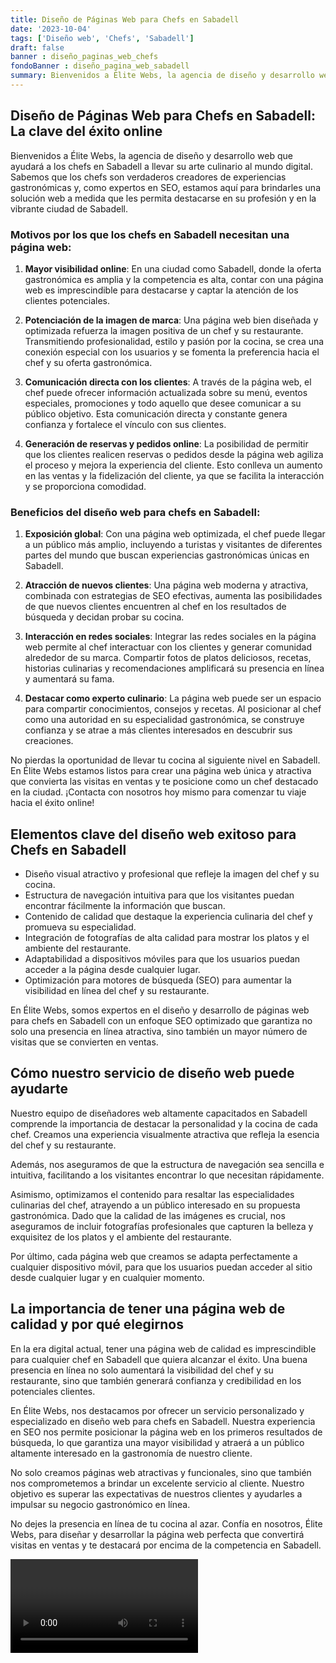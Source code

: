 ```yaml
---
title: Diseño de Páginas Web para Chefs en Sabadell
date: '2023-10-04'
tags: ['Diseño web', 'Chefs', 'Sabadell']
draft: false
banner : diseño_paginas_web_chefs
fondoBanner : diseño_pagina_web_sabadell
summary: Bienvenidos a Élite Webs, la agencia de diseño y desarrollo web que ayudará a los chefs en Sabadell a llevar su arte culinario al mundo digital. Sabemos que los chefs son verdaderos creadores de experiencias gastronómicas y, como expertos en SEO, estamos aquí para brindarles una solución web a medida que les permita destacarse en su profesión y en la vibrante ciudad de Sabadell.
---
```


## Diseño de Páginas Web para Chefs en Sabadell: La clave del éxito online

Bienvenidos a Élite Webs, la agencia de diseño y desarrollo web que ayudará a los chefs en Sabadell a llevar su arte culinario al mundo digital. Sabemos que los chefs son verdaderos creadores de experiencias gastronómicas y, como expertos en SEO, estamos aquí para brindarles una solución web a medida que les permita destacarse en su profesión y en la vibrante ciudad de Sabadell.

### Motivos por los que los chefs en Sabadell necesitan una página web:

1. **Mayor visibilidad online**: En una ciudad como Sabadell, donde la oferta gastronómica es amplia y la competencia es alta, contar con una página web es imprescindible para destacarse y captar la atención de los clientes potenciales. 

2. **Potenciación de la imagen de marca**: Una página web bien diseñada y optimizada refuerza la imagen positiva de un chef y su restaurante. Transmitiendo profesionalidad, estilo y pasión por la cocina, se crea una conexión especial con los usuarios y se fomenta la preferencia hacia el chef y su oferta gastronómica.

3. **Comunicación directa con los clientes**: A través de la página web, el chef puede ofrecer información actualizada sobre su menú, eventos especiales, promociones y todo aquello que desee comunicar a su público objetivo. Esta comunicación directa y constante genera confianza y fortalece el vínculo con sus clientes.

4. **Generación de reservas y pedidos online**: La posibilidad de permitir que los clientes realicen reservas o pedidos desde la página web agiliza el proceso y mejora la experiencia del cliente. Esto conlleva un aumento en las ventas y la fidelización del cliente, ya que se facilita la interacción y se proporciona comodidad.

### Beneficios del diseño web para chefs en Sabadell:

1. **Exposición global**: Con una página web optimizada, el chef puede llegar a un público más amplio, incluyendo a turistas y visitantes de diferentes partes del mundo que buscan experiencias gastronómicas únicas en Sabadell.

2. **Atracción de nuevos clientes**: Una página web moderna y atractiva, combinada con estrategias de SEO efectivas, aumenta las posibilidades de que nuevos clientes encuentren al chef en los resultados de búsqueda y decidan probar su cocina.

3. **Interacción en redes sociales**: Integrar las redes sociales en la página web permite al chef interactuar con los clientes y generar comunidad alrededor de su marca. Compartir fotos de platos deliciosos, recetas, historias culinarias y recomendaciones amplificará su presencia en línea y aumentará su fama.

4. **Destacar como experto culinario**: La página web puede ser un espacio para compartir conocimientos, consejos y recetas. Al posicionar al chef como una autoridad en su especialidad gastronómica, se construye confianza y se atrae a más clientes interesados en descubrir sus creaciones.

No pierdas la oportunidad de llevar tu cocina al siguiente nivel en Sabadell. En Élite Webs estamos listos para crear una página web única y atractiva que convierta las visitas en ventas y te posicione como un chef destacado en la ciudad. ¡Contacta con nosotros hoy mismo para comenzar tu viaje hacia el éxito online!

<GifSeo />

<Cta />

## Elementos clave del diseño web exitoso para Chefs en Sabadell

- Diseño visual atractivo y profesional que refleje la imagen del chef y su cocina.
- Estructura de navegación intuitiva para que los visitantes puedan encontrar fácilmente la información que buscan.
- Contenido de calidad que destaque la experiencia culinaria del chef y promueva su especialidad.
- Integración de fotografías de alta calidad para mostrar los platos y el ambiente del restaurante.
- Adaptabilidad a dispositivos móviles para que los usuarios puedan acceder a la página desde cualquier lugar.
- Optimización para motores de búsqueda (SEO) para aumentar la visibilidad en línea del chef y su restaurante.

En Élite Webs, somos expertos en el diseño y desarrollo de páginas web para chefs en Sabadell con un enfoque SEO optimizado que garantiza no solo una presencia en línea atractiva, sino también un mayor número de visitas que se convierten en ventas.

## Cómo nuestro servicio de diseño web puede ayudarte

Nuestro equipo de diseñadores web altamente capacitados en Sabadell comprende la importancia de destacar la personalidad y la cocina de cada chef. Creamos una experiencia visualmente atractiva que refleja la esencia del chef y su restaurante.

Además, nos aseguramos de que la estructura de navegación sea sencilla e intuitiva, facilitando a los visitantes encontrar lo que necesitan rápidamente. 

Asimismo, optimizamos el contenido para resaltar las especialidades culinarias del chef, atrayendo a un público interesado en su propuesta gastronómica. Dado que la calidad de las imágenes es crucial, nos aseguramos de incluir fotografías profesionales que capturen la belleza y exquisitez de los platos y el ambiente del restaurante.

Por último, cada página web que creamos se adapta perfectamente a cualquier dispositivo móvil, para que los usuarios puedan acceder al sitio desde cualquier lugar y en cualquier momento.

## La importancia de tener una página web de calidad y por qué elegirnos

En la era digital actual, tener una página web de calidad es imprescindible para cualquier chef en Sabadell que quiera alcanzar el éxito. Una buena presencia en línea no solo aumentará la visibilidad del chef y su restaurante, sino que también generará confianza y credibilidad en los potenciales clientes.

En Élite Webs, nos destacamos por ofrecer un servicio personalizado y especializado en diseño web para chefs en Sabadell. Nuestra experiencia en SEO nos permite posicionar la página web en los primeros resultados de búsqueda, lo que garantiza una mayor visibilidad y atraerá a un público altamente interesado en la gastronomía de nuestro cliente.

No solo creamos páginas web atractivas y funcionales, sino que también nos comprometemos a brindar un excelente servicio al cliente. Nuestro objetivo es superar las expectativas de nuestros clientes y ayudarles a impulsar su negocio gastronómico en línea.

No dejes la presencia en línea de tu cocina al azar. Confía en nosotros, Élite Webs, para diseñar y desarrollar la página web perfecta que convertirá visitas en ventas y te destacará por encima de la competencia en Sabadell.

<Video />

<CtaBot job='Chefs' city='Sabadell'/>

<Gmaps query='Sabadell+españa+maps' />